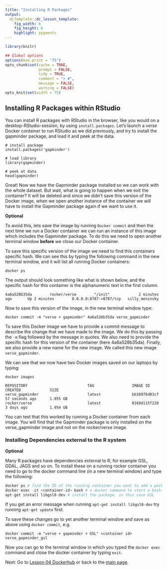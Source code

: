 ```yaml
---
title: "Installing R Packages"
output:
  dcTemplate::dc_lesson_template:
    fig_width: 6
    fig_height: 6
    highlight: pygments
---
```



```r
library(knitr)

## Global options
options(max.print = "75")
opts_chunk$set(cache = TRUE,
               prompt = FALSE,
               tidy = TRUE,
               comment = "> #",
               message = FALSE,
               warning = FALSE)
opts_knit$set(width = 75)
```

## Installing R Packages within RStudio

You can install R packages with RStudio in the browser, like you would on a desktop-RStudio-session, by using `install.packages`. Let's launch a *verse* Docker container to run RStudio as we did previously, and try to install the gapminder package, and load it and peek at the data.

~~~
# install package
install.packages('gapminder')

# load library
library(gapminder)

# peek at data
head(gapminder)
~~~

Great! Now we have the Gapminder package installed so we can work with the whole dataset. But wait, what is going to happen when we exit the container? It will be deleted and since we didn't save this version of the Docker image, when we open another instance of the container we will have to install the Gapminder package again if we want to use it. 

**Optional**

To avoid this, lets save the image by running `Docker commit` and then the next time we run a Docker container we can run an instance of this image which includes the Gapminder package. To do this we need to open another terminal window **before** we close our Docker container. 

To save this specific version of the image we need to find this containers specific hash. We can see this by typing the following command in the new terminal window, and it will list all running Docker containers:

~~~
docker ps
~~~

The output should look something like what is shown below, and the specific hash for this container is the alphanumeric text in the first column.

~~~
4a6a528b35da        rocker/verse        "/init"             2 minutes ago       Up 2 minutes        0.0.0.0:8787->8787/tcp   silly_meninsky
~~~

Now to save this version of the image, in the new terminal window type:

~~~
docker commit -m "verse + gapminder" 4a6a528b35da verse_gapminder
~~~

To save this Docker image we have to provide a commit message to describe the change that we have made to the image. We do this by passing the `-m` flag followed by the message in quotes. We also need to provide the specific hash for this version of the container (here 4a6a528b35da). Finally, we also provide a new name for the new image. We called this new image `verse_gapminder`.

We can see that we now have two Docker images saved on our laptops by typing:

~~~
docker images 
~~~

~~~
REPOSITORY                           TAG                 IMAGE ID            CREATED             SIZE
verse_gapminder                      latest              bb38976d03cf        57 seconds ago      1.955 GB
rocker/verse                         latest              0168d115f220        3 days ago          1.954 GB
~~~

You can test that this worked by running a Docker container from each image. You will find that the Gapminder package is only installed on the verse_gapminder image and not on the rocker/verse image.

### Installing Dependencies external to the R system

**Optional**

Many R packages have dependencies external to R, for example GSL, GDAL, JAGS and so on. To install these on a running rocker container you need to go to the docker command line (in a new terminal window) and type the following:

```r
docker ps # find the ID of the running container you want to add a package to
docker exec -it <container-id> bash # a docker command to start a bash shell in your container
apt-get install libgsl0-dev # install the package, in this case GSL
```

If you get an error message when running `apt-get install libgsl0-dev` try running
`apt-get update` first.

To save these changes go to yet another terminal window and save as above using `docker commit`, e.g.
```
docker commit -m "verse + gapminder + GSL" <container id>  verse_gapminder_gsl
```
Now you can go to the terminal window in which you typed the `docker exec` command and close the docker container
by typing `exit`.


Next: Go to [Lesson 04 Dockerhub](04-Dockerhub.html) or back to the 
[main page](http://ropenscilabs.github.io/r-docker-tutorial/).
